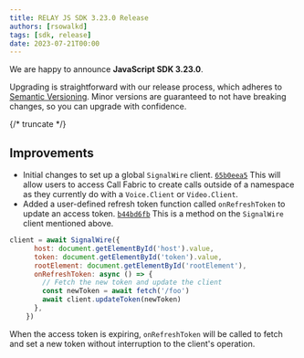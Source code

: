 ```yaml
---
title: RELAY JS SDK 3.23.0 Release
authors: [rsowalkd]
tags: [sdk, release]
date: 2023-07-21T00:00
---
```



We are happy to announce **JavaScript SDK 3.23.0**.

Upgrading is straightforward with our release process, which adheres to [Semantic Versioning](https://semver.org/).
Minor versions are guaranteed to not have breaking changes, so you can upgrade with confidence.

<ReleaseCard library="@signalwire/js" version="3.23.0" releaseType="minor"/>

{/* truncate */}

## Improvements

- Initial changes to set up a global `SignalWire` client. [`65b0eea5`](https://github.com/signalwire/signalwire-js/commit/65b0eea54346b177e94fd3960e8cc21579c8a9ce) This will allow users to access Call Fabric to create calls outside of a namespace as they currently do with a `Voice.Client` or `Video.Client`.
- Added a user-defined refresh token function called `onRefreshToken` to update an access token. [`b44bd6fb`](https://github.com/signalwire/signalwire-js/commit/b44bd6fbd69acd206e43b5b1fefbe7989dc16298) This is a method on the `SignalWire` client mentioned above.

```js
client = await SignalWire({
      host: document.getElementById('host').value,
      token: document.getElementById('token').value,
      rootElement: document.getElementById('rootElement'),
      onRefreshToken: async () => {
        // Fetch the new token and update the client
        const newToken = await fetch('/foo')
        await client.updateToken(newToken)
      },
    })
```

When the access token is expiring, `onRefreshToken` will be called to fetch and set a new token without interruption to the client's operation.